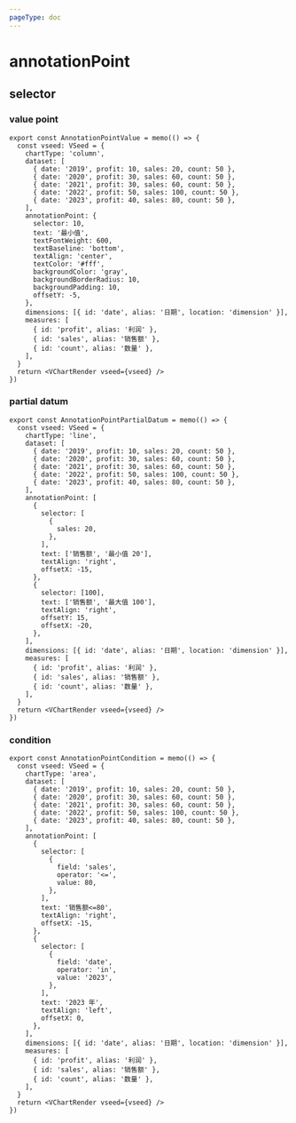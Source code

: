 ```yaml
---
pageType: doc
---
```



# annotationPoint

## selector

### value point

<AnnotationPointValue />

```tsx pure {5,12}
export const AnnotationPointValue = memo(() => {
  const vseed: VSeed = {
    chartType: 'column',
    dataset: [
      { date: '2019', profit: 10, sales: 20, count: 50 },
      { date: '2020', profit: 30, sales: 60, count: 50 },
      { date: '2021', profit: 30, sales: 60, count: 50 },
      { date: '2022', profit: 50, sales: 100, count: 50 },
      { date: '2023', profit: 40, sales: 80, count: 50 },
    ],
    annotationPoint: {
      selector: 10,
      text: '最小值',
      textFontWeight: 600,
      textBaseline: 'bottom',
      textAlign: 'center',
      textColor: '#fff',
      backgroundColor: 'gray',
      backgroundBorderRadius: 10,
      backgroundPadding: 10,
      offsetY: -5,
    },
    dimensions: [{ id: 'date', alias: '日期', location: 'dimension' }],
    measures: [
      { id: 'profit', alias: '利润' },
      { id: 'sales', alias: '销售额' },
      { id: 'count', alias: '数量' },
    ],
  }
  return <VChartRender vseed={vseed} />
})
```

### partial datum

<AnnotationPointPartialDatum />

```tsx pure {13-16,23}
export const AnnotationPointPartialDatum = memo(() => {
  const vseed: VSeed = {
    chartType: 'line',
    dataset: [
      { date: '2019', profit: 10, sales: 20, count: 50 },
      { date: '2020', profit: 30, sales: 60, count: 50 },
      { date: '2021', profit: 30, sales: 60, count: 50 },
      { date: '2022', profit: 50, sales: 100, count: 50 },
      { date: '2023', profit: 40, sales: 80, count: 50 },
    ],
    annotationPoint: [
      {
        selector: [
          {
            sales: 20,
          },
        ],
        text: ['销售额', '最小值 20'],
        textAlign: 'right',
        offsetX: -15,
      },
      {
        selector: [100],
        text: ['销售额', '最大值 100'],
        textAlign: 'right',
        offsetY: 15,
        offsetX: -20,
      },
    ],
    dimensions: [{ id: 'date', alias: '日期', location: 'dimension' }],
    measures: [
      { id: 'profit', alias: '利润' },
      { id: 'sales', alias: '销售额' },
      { id: 'count', alias: '数量' },
    ],
  }
  return <VChartRender vseed={vseed} />
})
```

### condition

<AnnotationPointCondition />

```tsx pure {14-18,26-30}
export const AnnotationPointCondition = memo(() => {
  const vseed: VSeed = {
    chartType: 'area',
    dataset: [
      { date: '2019', profit: 10, sales: 20, count: 50 },
      { date: '2020', profit: 30, sales: 60, count: 50 },
      { date: '2021', profit: 30, sales: 60, count: 50 },
      { date: '2022', profit: 50, sales: 100, count: 50 },
      { date: '2023', profit: 40, sales: 80, count: 50 },
    ],
    annotationPoint: [
      {
        selector: [
          {
            field: 'sales',
            operator: '<=',
            value: 80,
          },
        ],
        text: '销售额<=80',
        textAlign: 'right',
        offsetX: -15,
      },
      {
        selector: [
          {
            field: 'date',
            operator: 'in',
            value: '2023',
          },
        ],
        text: '2023 年',
        textAlign: 'left',
        offsetX: 0,
      },
    ],
    dimensions: [{ id: 'date', alias: '日期', location: 'dimension' }],
    measures: [
      { id: 'profit', alias: '利润' },
      { id: 'sales', alias: '销售额' },
      { id: 'count', alias: '数量' },
    ],
  }
  return <VChartRender vseed={vseed} />
})
```
